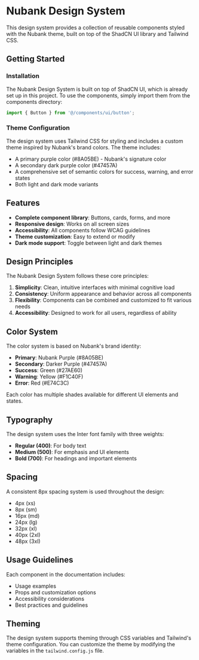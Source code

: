 
<Meta title="Introduction/Welcome" />

# Nubank Design System

This design system provides a collection of reusable components styled with the Nubank theme, built on top of the ShadCN UI library and Tailwind CSS.

## Getting Started

### Installation

The Nubank Design System is built on top of ShadCN UI, which is already set up in this project. To use the components, simply import them from the components directory:

```jsx
import { Button } from '@/components/ui/button';
```

### Theme Configuration

The design system uses Tailwind CSS for styling and includes a custom theme inspired by Nubank's brand colors. The theme includes:

- A primary purple color (#8A05BE) - Nubank's signature color
- A secondary dark purple color (#47457A)
- A comprehensive set of semantic colors for success, warning, and error states
- Both light and dark mode variants

## Features

- **Complete component library**: Buttons, cards, forms, and more
- **Responsive design**: Works on all screen sizes
- **Accessibility**: All components follow WCAG guidelines
- **Theme customization**: Easy to extend or modify
- **Dark mode support**: Toggle between light and dark themes

## Design Principles

The Nubank Design System follows these core principles:

1. **Simplicity**: Clean, intuitive interfaces with minimal cognitive load
2. **Consistency**: Uniform appearance and behavior across all components
3. **Flexibility**: Components can be combined and customized to fit various needs
4. **Accessibility**: Designed to work for all users, regardless of ability

## Color System

The color system is based on Nubank's brand identity:

- **Primary**: Nubank Purple (#8A05BE)
- **Secondary**: Darker Purple (#47457A)
- **Success**: Green (#27AE60)
- **Warning**: Yellow (#F1C40F)
- **Error**: Red (#E74C3C)

Each color has multiple shades available for different UI elements and states.

## Typography

The design system uses the Inter font family with three weights:

- **Regular (400)**: For body text
- **Medium (500)**: For emphasis and UI elements
- **Bold (700)**: For headings and important elements

## Spacing

A consistent 8px spacing system is used throughout the design:

- 4px (xs)
- 8px (sm)
- 16px (md)
- 24px (lg)
- 32px (xl)
- 40px (2xl)
- 48px (3xl)

## Usage Guidelines

Each component in the documentation includes:

- Usage examples
- Props and customization options
- Accessibility considerations
- Best practices and guidelines

## Theming

The design system supports theming through CSS variables and Tailwind's theme configuration. You can customize the theme by modifying the variables in the `tailwind.config.js` file.